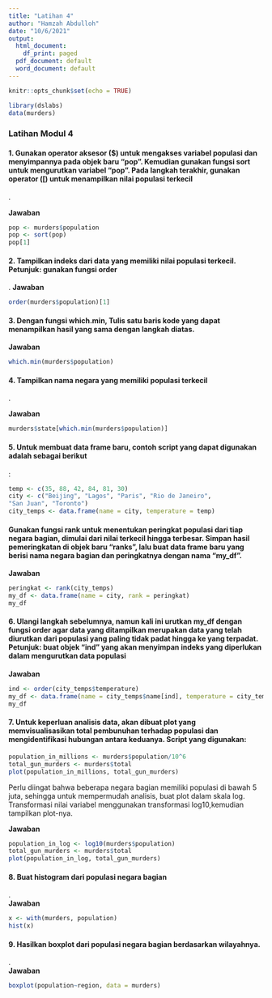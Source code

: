 ```yaml
---
title: "Latihan 4"
author: "Hamzah Abdulloh"
date: "10/6/2021"
output:
  html_document:
    df_print: paged
  pdf_document: default
  word_document: default
---
```


```r
knitr::opts_chunk$set(echo = TRUE)
```

```r
library(dslabs)
data(murders) 
```

### Latihan Modul 4


#### 1. Gunakan operator aksesor ($) untuk mengakses variabel populasi dan menyimpannya pada objek baru “pop”. Kemudian gunakan fungsi sort untuk mengurutkan variabel “pop”. Pada langkah terakhir, gunakan operator ([) untuk menampilkan nilai populasi terkecil
.

**Jawaban**

```r
pop <- murders$population
pop <- sort(pop)
pop[1]
```


#### 2. Tampilkan indeks dari data yang memiliki nilai populasi terkecil. Petunjuk: gunakan fungsi order
.
**Jawaban**
```r
order(murders$population)[1]

```


#### 3. Dengan fungsi which.min, Tulis satu baris kode yang dapat menampilkan hasil yang sama dengan langkah diatas. 
  
**Jawaban**
```r
which.min(murders$population)
```


#### 4. Tampilkan nama negara yang memiliki populasi terkecil
.
  
**Jawaban**
```r
murders$state[which.min(murders$population)]
```


#### 5. Untuk membuat data frame baru, contoh script yang dapat digunakan adalah sebagai berikut 
:

```r
temp <- c(35, 88, 42, 84, 81, 30) 
city <- c("Beijing", "Lagos", "Paris", "Rio de Janeiro", 
"San Juan", "Toronto") 
city_temps <- data.frame(name = city, temperature = temp) 
```

#### Gunakan fungsi rank untuk menentukan peringkat populasi dari tiap negara bagian, dimulai dari nilai terkecil hingga terbesar. Simpan hasil pemeringkatan di objek baru “ranks”, lalu buat data frame baru yang berisi nama negara bagian dan peringkatnya dengan nama “my_df”.

**Jawaban**
```r
peringkat <- rank(city_temps)
my_df <- data.frame(name = city, rank = peringkat)
my_df
```

#### 6. Ulangi langkah sebelumnya, namun kali ini urutkan my_df dengan fungsi order agar data yang ditampilkan merupakan data yang telah diurutkan dari populasi yang paling tidak padat hingga ke yang terpadat. Petunjuk: buat objek “ind” yang akan menyimpan indeks yang diperlukan dalam mengurutkan data populasi
  
**Jawaban**
```r
ind <- order(city_temps$temperature)
my_df <- data.frame(name = city_temps$name[ind], temperature = city_temps$temperature[ind]) 
my_df
```

#### 7. Untuk keperluan analisis data, akan dibuat plot yang memvisualisasikan total pembunuhan terhadap populasi dan mengidentifikasi hubungan antara keduanya. Script yang digunakan:

```r
population_in_millions <- murders$population/10^6 
total_gun_murders <- murders$total 
plot(population_in_millions, total_gun_murders) 
```
Perlu diingat bahwa beberapa negara bagian memiliki populasi di bawah 5 juta, sehingga untuk mempermudah analisis, buat plot dalam skala log. Transformasi nilai variabel menggunakan transformasi log10,kemudian tampilkan plot-nya.
  
**Jawaban**
```r
population_in_log <- log10(murders$population)
total_gun_murders <- murders$total
plot(population_in_log, total_gun_murders)
```

#### 8. Buat histogram dari populasi negara bagian
.  
**Jawaban**
```r
x <- with(murders, population) 
hist(x)
```

#### 9. Hasilkan boxplot dari populasi negara bagian berdasarkan wilayahnya.
.  
**Jawaban**
```r
boxplot(population~region, data = murders) 
```